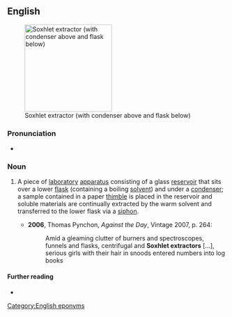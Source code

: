 ==English==
[[Image:Soxhlet extractor.svg|thumb|200px|Soxhlet extractor (with condenser above and flask below)]]


===Pronunciation===
* {{IPA|/ˈsɒkslət ɪkˌstɹæktə/|lang=en}}

===Noun===
{{en-noun|head=[[w:Franz von Soxhlet|Soxhlet]] [[extractor]]}}

# {{lb|en|chemistry}} A piece of [[laboratory]] [[apparatus]] consisting of a glass [[reservoir]] that sits over a lower [[flask]] (containing a boiling [[solvent]]) and under a [[condenser]]; a sample contained in a paper [[thimble]] is placed in the reservoir and soluble materials are continually extracted by the warm solvent and transferred to the lower flask via a [[siphon]].
#* '''2006''', Thomas Pynchon, ''Against the Day'', Vintage 2007, p. 264:
#*: Amid a gleaming clutter of burners and spectroscopes, funnels and flasks, centrifugal and '''Soxhlet extractors''' [...], serious girls with their hair in snoods entered numbers into log books

====Further reading====
* {{pedialite}}

[[Category:English eponyms]]